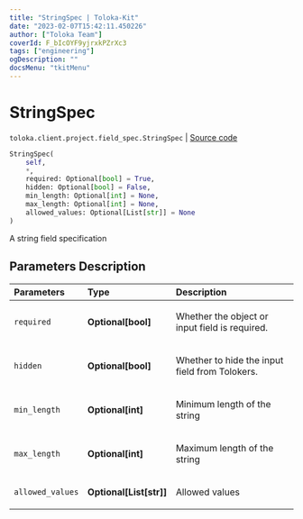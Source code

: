 ```yaml
---
title: "StringSpec | Toloka-Kit"
date: "2023-02-07T15:42:11.450226"
author: ["Toloka Team"]
coverId: F_bIcOYF9yjrxkPZrXc3
tags: ["engineering"]
ogDescription: ""
docsMenu: "tkitMenu"
---
```


# StringSpec
`toloka.client.project.field_spec.StringSpec` | [Source code](https://github.com/Toloka/toloka-kit/blob/v1.1.3/src/client/project/field_spec.py#L72)

```python
StringSpec(
    self,
    *,
    required: Optional[bool] = True,
    hidden: Optional[bool] = False,
    min_length: Optional[int] = None,
    max_length: Optional[int] = None,
    allowed_values: Optional[List[str]] = None
)
```

A string field specification

## Parameters Description

| Parameters | Type | Description |
| :----------| :----| :-----------|
`required`|**Optional\[bool\]**|<p>Whether the object or input field is required.</p>
`hidden`|**Optional\[bool\]**|<p>Whether to hide the input field from Tolokers.</p>
`min_length`|**Optional\[int\]**|<p>Minimum length of the string</p>
`max_length`|**Optional\[int\]**|<p>Maximum length of the string</p>
`allowed_values`|**Optional\[List\[str\]\]**|<p>Allowed values</p>